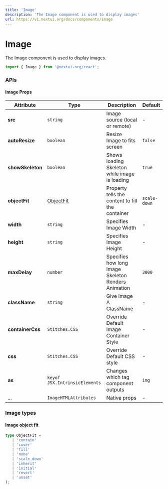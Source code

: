 ```yaml
---
title: 'Image'
description: 'The Image component is used to display images'
url: https://v1.nextui.org/docs/components/image
---
```


# Image

The Image component is used to display images.

```jsx
import { Image } from '@nextui-org/react';
```

<CarbonAd />

<Spacer y={2} />

<Playground
  title="Default"
  desc="The default `Image` acts as img component."
  files={imageContent.default_image}
/>

<Playground
  title="Size"
  desc="Set the size of image by using the `width` & `height` props."
  files={imageContent.size}
/>

<Playground
  title="ShowSkeleton"
  desc="Shows a skeleton while the image is loading."
  files={imageContent.showSkeleton}
/>

<Playground
  title="Object-Fit"
  desc="This property tells the content to fill the container in a variety of ways. "
  files={imageContent.objectFit}
/>

<Spacer y={3} />

### APIs

<Spacer y={2} />

#### Image Props

| Attribute        | Type                           | Description                                         | Default      |
| ---------------- | ------------------------------ | --------------------------------------------------- | ------------ |
| **src**          | `string`                       | Image source (local or remote)                      | -            |
| **autoResize**   | `boolean`                      | Resize Image to fits screen                         | `false`      |
| **showSkeleton** | `boolean`                      | Shows loading Skeleton while image is loading       | `true`       |
| **objectFit**    | [ObjectFit](#image-object-fit) | Property tells the content to fill the container    | `scale-down` |
| **width**        | `string`                       | Specifies Image Width                               | -            |
| **height**       | `string`                       | Specifies Image Height                              | -            |
| **maxDelay**     | `number`                       | Specifies how long Image Skeleton Renders Animation | `3000`       |
| **className**    | `string`                       | Give Image A ClassName                               | -            |
| **containerCss** | `Stitches.CSS`                 | Override Default Image Container Style              | -            |
| **css**          | `Stitches.CSS`                 | Override Default CSS style                          | -            |
| **as**           | `keyof JSX.IntrinsicElements`  | Changes which tag component outputs                 | `img`        |
| ...              | `ImageHTMLAttributes`          | Native props                                        | -            |

<Spacer y={2} />

### Image types

<Spacer y={1} />

#### Image object fit

```ts
type ObjectFit =
   | 'contain'
   | 'cover'
   | 'fill'
   | 'none'
   | 'scale-down'
   | 'inherit'
   | 'initial'
   | 'revert'
   | 'unset'
);
```
